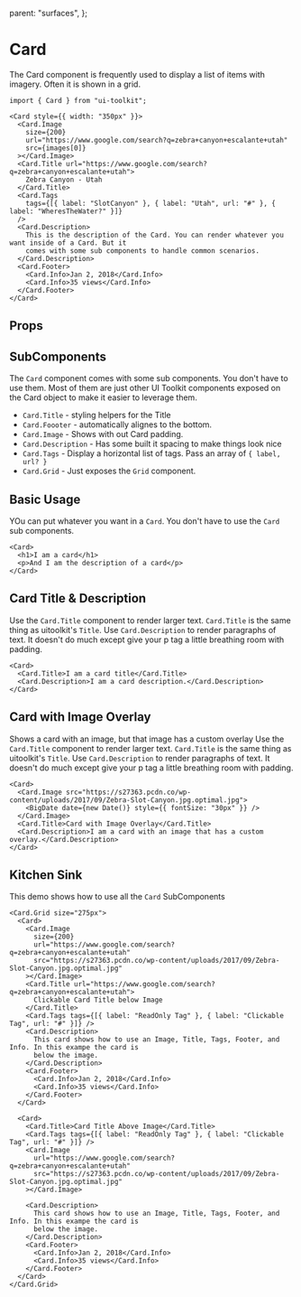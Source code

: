   parent: "surfaces",
};


# Card

The Card component is frequently used to display a list of items with imagery. Often it is shown in a grid.

```tsx
import { Card } from "ui-toolkit";
```

```tsx live=true
<Card style={{ width: "350px" }}>
  <Card.Image
    size={200}
    url="https://www.google.com/search?q=zebra+canyon+escalante+utah"
    src={images[0]}
  ></Card.Image>
  <Card.Title url="https://www.google.com/search?q=zebra+canyon+escalante+utah">
    Zebra Canyon - Utah
  </Card.Title>
  <Card.Tags
    tags={[{ label: "SlotCanyon" }, { label: "Utah", url: "#" }, { label: "WheresTheWater?" }]}
  />
  <Card.Description>
    This is the description of the Card. You can render whatever you want inside of a Card. But it
    comes with some sub components to handle common scenarios.
  </Card.Description>
  <Card.Footer>
    <Card.Info>Jan 2, 2018</Card.Info>
    <Card.Info>35 views</Card.Info>
  </Card.Footer>
</Card>
```

## Props

<PropsTable name="CardProps" />

## SubComponents

The `Card` component comes with some sub components. You don't have to use them. Most of them are just other UI Toolkit
components exposed on the Card object to make it easier to leverage them.

- `Card.Title` - styling helpers for the Title
- `Card.Foooter` - automatically alignes to the bottom.
- `Card.Image` - Shows with out Card padding.
- `Card.Description` - Has some built it spacing to make things look nice
- `Card.Tags` - Display a horizontal list of tags. Pass an array of `{ label, url? }`
- `Card.Grid` - Just exposes the `Grid` component.

## Basic Usage

YOu can put whatever you want in a `Card`. You don't have to use the `Card` sub components.

```tsx live=true
<Card>
  <h1>I am a card</h1>
  <p>And I am the description of a card</p>
</Card>
```

## Card Title & Description

Use the `Card.Title` component to render larger text. `Card.Title` is the same thing as uitoolkit's `Title`.
Use `Card.Description` to render paragraphs of text. It doesn't do much except give your p tag a little breathing room with padding.

```tsx live=true
<Card>
  <Card.Title>I am a card title</Card.Title>
  <Card.Description>I am a card description.</Card.Description>
</Card>
```

## Card with Image Overlay

Shows a card with an image, but that image has a custom overlay
Use the `Card.Title` component to render larger text. `Card.Title` is the same thing as uitoolkit's `Title`.
Use `Card.Description` to render paragraphs of text. It doesn't do much except give your p tag a little breathing room with padding.

```tsx live=true
<Card>
  <Card.Image src="https://s27363.pcdn.co/wp-content/uploads/2017/09/Zebra-Slot-Canyon.jpg.optimal.jpg">
    <BigDate date={new Date()} style={{ fontSize: "30px" }} />
  </Card.Image>
  <Card.Title>Card with Image Overlay</Card.Title>
  <Card.Description>I am a card with an image that has a custom overlay.</Card.Description>
</Card>
```

## Kitchen Sink

This demo shows how to use all the `Card` SubComponents

```tsx live=true
<Card.Grid size="275px">
  <Card>
    <Card.Image
      size={200}
      url="https://www.google.com/search?q=zebra+canyon+escalante+utah"
      src="https://s27363.pcdn.co/wp-content/uploads/2017/09/Zebra-Slot-Canyon.jpg.optimal.jpg"
    ></Card.Image>
    <Card.Title url="https://www.google.com/search?q=zebra+canyon+escalante+utah">
      Clickable Card Title below Image
    </Card.Title>
    <Card.Tags tags={[{ label: "ReadOnly Tag" }, { label: "Clickable Tag", url: "#" }]} />
    <Card.Description>
      This card shows how to use an Image, Title, Tags, Footer, and Info. In this exampe the card is
      below the image.
    </Card.Description>
    <Card.Footer>
      <Card.Info>Jan 2, 2018</Card.Info>
      <Card.Info>35 views</Card.Info>
    </Card.Footer>
  </Card>

  <Card>
    <Card.Title>Card Title Above Image</Card.Title>
    <Card.Tags tags={[{ label: "ReadOnly Tag" }, { label: "Clickable Tag", url: "#" }]} />
    <Card.Image
      url="https://www.google.com/search?q=zebra+canyon+escalante+utah"
      src="https://s27363.pcdn.co/wp-content/uploads/2017/09/Zebra-Slot-Canyon.jpg.optimal.jpg"
    ></Card.Image>

    <Card.Description>
      This card shows how to use an Image, Title, Tags, Footer, and Info. In this exampe the card is
      below the image.
    </Card.Description>
    <Card.Footer>
      <Card.Info>Jan 2, 2018</Card.Info>
      <Card.Info>35 views</Card.Info>
    </Card.Footer>
  </Card>
</Card.Grid>
```
